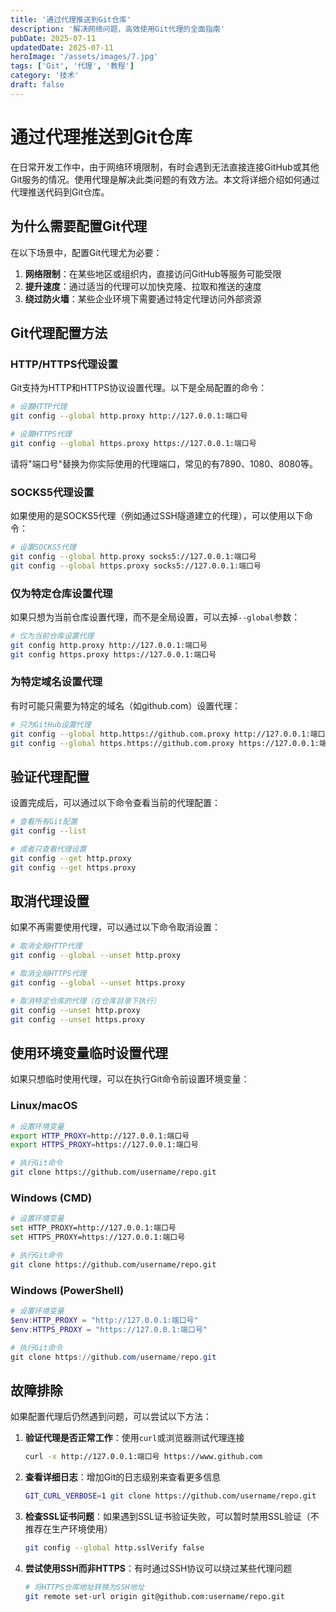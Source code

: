 ```yaml
---
title: '通过代理推送到Git仓库'
description: '解决网络问题，高效使用Git代理的全面指南'
pubDate: 2025-07-11
updatedDate: 2025-07-11
heroImage: '/assets/images/7.jpg'
tags: ['Git', '代理', '教程']
category: '技术'
draft: false
---
```


# 通过代理推送到Git仓库

在日常开发工作中，由于网络环境限制，有时会遇到无法直接连接GitHub或其他Git服务的情况。使用代理是解决此类问题的有效方法。本文将详细介绍如何通过代理推送代码到Git仓库。

## 为什么需要配置Git代理

在以下场景中，配置Git代理尤为必要：

1. **网络限制**：在某些地区或组织内，直接访问GitHub等服务可能受限
2. **提升速度**：通过适当的代理可以加快克隆、拉取和推送的速度
3. **绕过防火墙**：某些企业环境下需要通过特定代理访问外部资源

## Git代理配置方法

### HTTP/HTTPS代理设置

Git支持为HTTP和HTTPS协议设置代理。以下是全局配置的命令：

```bash
# 设置HTTP代理
git config --global http.proxy http://127.0.0.1:端口号

# 设置HTTPS代理
git config --global https.proxy https://127.0.0.1:端口号
```

请将"端口号"替换为你实际使用的代理端口，常见的有7890、1080、8080等。

### SOCKS5代理设置

如果使用的是SOCKS5代理（例如通过SSH隧道建立的代理），可以使用以下命令：

```bash
# 设置SOCKS5代理
git config --global http.proxy socks5://127.0.0.1:端口号
git config --global https.proxy socks5://127.0.0.1:端口号
```

### 仅为特定仓库设置代理

如果只想为当前仓库设置代理，而不是全局设置，可以去掉`--global`参数：

```bash
# 仅为当前仓库设置代理
git config http.proxy http://127.0.0.1:端口号
git config https.proxy https://127.0.0.1:端口号
```

### 为特定域名设置代理

有时可能只需要为特定的域名（如github.com）设置代理：

```bash
# 只为GitHub设置代理
git config --global http.https://github.com.proxy http://127.0.0.1:端口号
git config --global https.https://github.com.proxy https://127.0.0.1:端口号
```

## 验证代理配置

设置完成后，可以通过以下命令查看当前的代理配置：

```bash
# 查看所有Git配置
git config --list

# 或者只查看代理设置
git config --get http.proxy
git config --get https.proxy
```

## 取消代理设置

如果不再需要使用代理，可以通过以下命令取消设置：

```bash
# 取消全局HTTP代理
git config --global --unset http.proxy

# 取消全局HTTPS代理
git config --global --unset https.proxy

# 取消特定仓库的代理（在仓库目录下执行）
git config --unset http.proxy
git config --unset https.proxy
```

## 使用环境变量临时设置代理

如果只想临时使用代理，可以在执行Git命令前设置环境变量：

### Linux/macOS

```bash
# 设置环境变量
export HTTP_PROXY=http://127.0.0.1:端口号
export HTTPS_PROXY=https://127.0.0.1:端口号

# 执行Git命令
git clone https://github.com/username/repo.git
```

### Windows (CMD)

```bash
# 设置环境变量
set HTTP_PROXY=http://127.0.0.1:端口号
set HTTPS_PROXY=https://127.0.0.1:端口号

# 执行Git命令
git clone https://github.com/username/repo.git
```

### Windows (PowerShell)

```powershell
# 设置环境变量
$env:HTTP_PROXY = "http://127.0.0.1:端口号"
$env:HTTPS_PROXY = "https://127.0.0.1:端口号"

# 执行Git命令
git clone https://github.com/username/repo.git
```

## 故障排除

如果配置代理后仍然遇到问题，可以尝试以下方法：

1. **验证代理是否正常工作**：使用`curl`或浏览器测试代理连接
   ```bash
   curl -x http://127.0.0.1:端口号 https://www.github.com
   ```

2. **查看详细日志**：增加Git的日志级别来查看更多信息
   ```bash
   GIT_CURL_VERBOSE=1 git clone https://github.com/username/repo.git
   ```

3. **检查SSL证书问题**：如果遇到SSL证书验证失败，可以暂时禁用SSL验证（不推荐在生产环境使用）
   ```bash
   git config --global http.sslVerify false
   ```

4. **尝试使用SSH而非HTTPS**：有时通过SSH协议可以绕过某些代理问题
   ```bash
   # 将HTTPS仓库地址转换为SSH地址
   git remote set-url origin git@github.com:username/repo.git
   ```